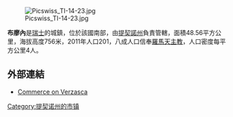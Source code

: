[[Image:Picswiss_TI-14-23.jpg|right]]

'''布廖內'''是[[瑞士|瑞士]]的城鎮，位於該國南部，由[[提契諾州|提契諾州]]負責管轄，面積48.56平方公里，海拔高度756米，2011年人口201，八成人口信奉[[羅馬天主教|羅馬天主教]]，人口密度每平方公里4人。

==外部連結==
* [http://www.verzascaonline.ch Commerce on Verzasca] {{Wayback|url=http://www.verzascaonline.ch/ |date=20201203083354 }}

{{Authority control}}
{{Switzerland-geo-stub}}
[[Category:提契诺州的市镇|Category:提契诺州的市镇]]